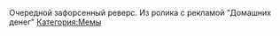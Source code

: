 {{Мемы
|title1=Гдездь
|image1=[[Файл:2017-12-05_14-34-40.png|left]]
|год=2013
|ссылка=
[https://www.youtube.com/watch?v=cuR1xGt-Jvg Видео]
}}

Очередной зафорсенный реверс. Из ролика с рекламой "Домашних денег"
[[Категория:Мемы]]